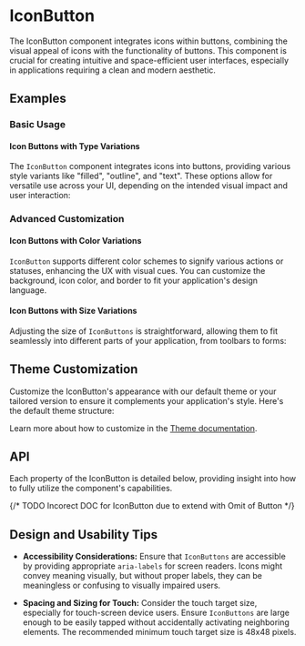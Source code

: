 
<Meta of={IconButtonStories} />

# IconButton
The IconButton component integrates icons within buttons, combining the visual appeal of icons with the functionality of buttons.
This component is crucial for creating intuitive and space-efficient user interfaces, especially in applications requiring a clean and modern aesthetic.
## Examples
### Basic Usage
#### Icon Buttons with Type Variations
The `IconButton` component integrates icons into buttons, providing various style variants like "filled", "outline", and "text".
These options allow for versatile use across your UI, depending on the intended visual impact and user interaction:
<ToggleCanvas of={IconButtonStories.Variants} storybook="components-elements-iconbutton--variants" />

### Advanced Customization
#### Icon Buttons with Color Variations
`IconButton` supports different color schemes to signify various actions or statuses, enhancing the UX with visual cues.
You can customize the background, icon color, and border to fit your application's design language.
<ToggleCanvas of={IconButtonStories.ColorsBackground} storybook="components-elements-iconbutton--colors-background" />
<ToggleCanvas of={IconButtonStories.ColorsIcons} storybook="components-elements-iconbutton--colors-icons" />
<ToggleCanvas of={IconButtonStories.ColorsOutline} storybook="components-elements-iconbutton--colors-outline" />

#### Icon Buttons with Size Variations
Adjusting the size of `IconButtons` is straightforward, allowing them to fit seamlessly into different parts of your application, from toolbars to forms:
<ToggleCanvas of={IconButtonStories.Sizes} storybook="components-elements-iconbutton--sizes" />


## Theme Customization
Customize the IconButton's appearance with our default theme or your tailored version to ensure it complements your application's style.
Here's the default theme structure:
<ThemeRender theme={buttonTheme} />

Learn more about how to customize in the [Theme documentation](/docs/theme/getting-started).

## API
Each property of the IconButton is detailed below, providing insight into how to fully utilize the component's capabilities.

{/* TODO Incorect DOC for IconButton due to extend with Omit of Button */}
<PropsTable name="Button" />

## Design and Usability Tips
- **Accessibility Considerations:** Ensure that `IconButtons` are accessible by providing appropriate `aria-labels` for screen readers.
Icons might convey meaning visually, but without proper labels, they can be meaningless or confusing to visually impaired users.

- **Spacing and Sizing for Touch:** Consider the touch target size, especially for touch-screen device users.
Ensure `IconButtons` are large enough to be easily tapped without accidentally activating neighboring elements.
The recommended minimum touch target size is 48x48 pixels.
